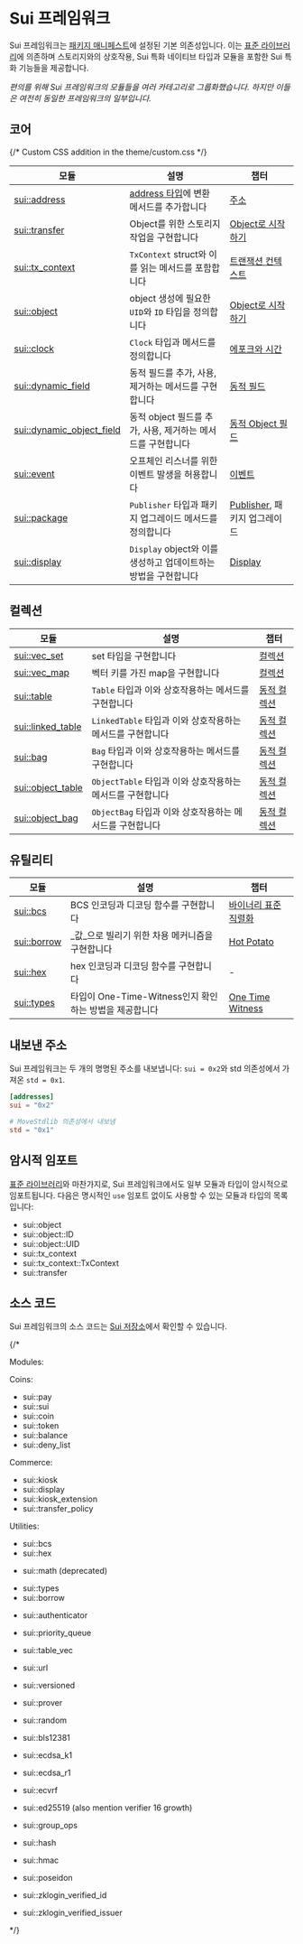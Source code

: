 # Sui 프레임워크

Sui 프레임워크는 [패키지 매니페스트](./../concepts/manifest)에 설정된 기본 의존성입니다. 이는
[표준 라이브러리](./../move-basics/standard-library)에 의존하며 스토리지와의 상호작용,
Sui 특화 네이티브 타입과 모듈을 포함한 Sui 특화 기능들을 제공합니다.

_편의를 위해 Sui 프레임워크의 모듈들을 여러 카테고리로 그룹화했습니다. 하지만 이들은
여전히 동일한 프레임워크의 일부입니다._

## 코어

{/* Custom CSS addition in the theme/custom.css  */}
<div class="modules-table">

| 모듈                                                                                           | 설명                                                                    | 챕터                                             |
| ---------------------------------------------------------------------------------------------- | ----------------------------------------------------------------------- | ------------------------------------------------ |
| [sui::address](https://docs.sui.io/references/framework/sui/address)                           | [address 타입](./../move-basics/address)에 변환 메서드를 추가합니다     | [주소](./../move-basics/address)                 |
| [sui::transfer](https://docs.sui.io/references/framework/sui/transfer)                         | Object를 위한 스토리지 작업을 구현합니다                                | [Object로 시작하기](./../object)                 |
| [sui::tx_context](https://docs.sui.io/references/framework/sui/tx_context)                     | `TxContext` struct와 이를 읽는 메서드를 포함합니다                      | [트랜잭션 컨텍스트](./transaction-context)       |
| [sui::object](https://docs.sui.io/references/framework/sui/object)                             | object 생성에 필요한 `UID`와 `ID` 타입을 정의합니다                     | [Object로 시작하기](./../object)                 |
| [sui::clock](https://docs.sui.io/references/framework/sui/clock)                               | `Clock` 타입과 메서드를 정의합니다                                      | [에포크와 시간](./epoch-and-time)                |
| [sui::dynamic_field](https://docs.sui.io/references/framework/sui/dynamic_field)               | 동적 필드를 추가, 사용, 제거하는 메서드를 구현합니다                    | [동적 필드](./dynamic-fields)                    |
| [sui::dynamic_object_field](https://docs.sui.io/references/framework/sui/dynamic_object_field) | 동적 object 필드를 추가, 사용, 제거하는 메서드를 구현합니다             | [동적 Object 필드](./dynamic-object-fields)      |
| [sui::event](https://docs.sui.io/references/framework/sui/event)                               | 오프체인 리스너를 위한 이벤트 발생을 허용합니다                         | [이벤트](./events)                               |
| [sui::package](https://docs.sui.io/references/framework/sui/package)                           | `Publisher` 타입과 패키지 업그레이드 메서드를 정의합니다                | [Publisher](./publisher), 패키지 업그레이드      |
| [sui::display](https://docs.sui.io/references/framework/sui/display)                           | `Display` object와 이를 생성하고 업데이트하는 방법을 구현합니다         | [Display](./display)                             |

</div>

## 컬렉션

<div class="modules-table">

| 모듈                                                                           | 설명                                                              | 챕터                                         |
| ------------------------------------------------------------------------------ | ----------------------------------------------------------------- | -------------------------------------------- |
| [sui::vec_set](https://docs.sui.io/references/framework/sui/vec_set)           | set 타입을 구현합니다                                             | [컬렉션](./collections)                      |
| [sui::vec_map](https://docs.sui.io/references/framework/sui/vec_map)           | 벡터 키를 가진 map을 구현합니다                                   | [컬렉션](./collections)                      |
| [sui::table](https://docs.sui.io/references/framework/sui/table)               | `Table` 타입과 이와 상호작용하는 메서드를 구현합니다              | [동적 컬렉션](./dynamic-collections)         |
| [sui::linked_table](https://docs.sui.io/references/framework/sui/linked_table) | `LinkedTable` 타입과 이와 상호작용하는 메서드를 구현합니다        | [동적 컬렉션](./dynamic-collections)         |
| [sui::bag](https://docs.sui.io/references/framework/sui/bag)                   | `Bag` 타입과 이와 상호작용하는 메서드를 구현합니다                | [동적 컬렉션](./dynamic-collections)         |
| [sui::object_table](https://docs.sui.io/references/framework/sui/object_table) | `ObjectTable` 타입과 이와 상호작용하는 메서드를 구현합니다        | [동적 컬렉션](./dynamic-collections)         |
| [sui::object_bag](https://docs.sui.io/references/framework/sui/object_bag)     | `ObjectBag` 타입과 이와 상호작용하는 메서드를 구현합니다          | [동적 컬렉션](./dynamic-collections)         |

</div>

## 유틸리티

<div class="modules-table">

| 모듈                                                               | 설명                                                       | 챕터                                    |
| ------------------------------------------------------------------ | ---------------------------------------------------------- | --------------------------------------- |
| [sui::bcs](https://docs.sui.io/references/framework/sui/bcs)       | BCS 인코딩과 디코딩 함수를 구현합니다                      | [바이너리 표준 직렬화](./bcs)           |
| [sui::borrow](https://docs.sui.io/references/framework/sui/borrow) | _값_으로 빌리기 위한 차용 메커니즘을 구현합니다            | [Hot Potato](./hot-potato-pattern)      |
| [sui::hex](https://docs.sui.io/references/framework/sui/hex)       | hex 인코딩과 디코딩 함수를 구현합니다                      | -                                       |
| [sui::types](https://docs.sui.io/references/framework/sui/types)   | 타입이 One-Time-Witness인지 확인하는 방법을 제공합니다     | [One Time Witness](./one-time-witness)  |

</div>

## 내보낸 주소

Sui 프레임워크는 두 개의 명명된 주소를 내보냅니다: `sui = 0x2`와 std 의존성에서 가져온 `std = 0x1`.

```toml
[addresses]
sui = "0x2"

# MoveStdlib 의존성에서 내보냄
std = "0x1"
```

## 암시적 임포트

[표준 라이브러리](./../move-basics/standard-library#implicit-imports)와 마찬가지로, Sui 프레임워크에서도
일부 모듈과 타입이 암시적으로 임포트됩니다. 다음은 명시적인 `use` 임포트 없이도
사용할 수 있는 모듈과 타입의 목록입니다:

- sui::object
- sui::object::ID
- sui::object::UID
- sui::tx_context
- sui::tx_context::TxContext
- sui::transfer

## 소스 코드

Sui 프레임워크의 소스 코드는
[Sui 저장소](https://github.com/MystenLabs/sui/tree/main/crates/sui-framework/packages/sui-framework/sources)에서 확인할 수 있습니다.

{/*

Modules:

Coins:
- sui::pay
- sui::sui
- sui::coin
- sui::token
- sui::balance
- sui::deny_list

Commerce:
- sui::kiosk
- sui::display
- sui::kiosk_extension
- sui::transfer_policy


Utilities:
+ sui::bcs
+ sui::hex
- sui::math (deprecated)
+ sui::types
+ sui::borrow


- sui::authenticator

- sui::priority_queue
- sui::table_vec

- sui::url
- sui::versioned

- sui::prover
- sui::random

- sui::bls12381
- sui::ecdsa_k1
- sui::ecdsa_r1
- sui::ecvrf
- sui::ed25519
(also mention verifier 16 growth)
- sui::group_ops
- sui::hash
- sui::hmac
- sui::poseidon
- sui::zklogin_verified_id
- sui::zklogin_verified_issuer

 */}
